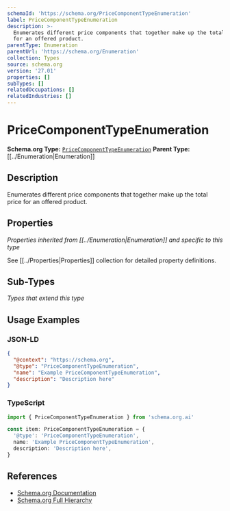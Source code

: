 ```yaml
---
schemaId: 'https://schema.org/PriceComponentTypeEnumeration'
label: PriceComponentTypeEnumeration
description: >-
  Enumerates different price components that together make up the total price
  for an offered product.
parentType: Enumeration
parentUrl: 'https://schema.org/Enumeration'
collection: Types
source: schema.org
version: '27.01'
properties: []
subTypes: []
relatedOccupations: []
relatedIndustries: []
---
```

# PriceComponentTypeEnumeration

**Schema.org Type:** [`PriceComponentTypeEnumeration`](https://schema.org/PriceComponentTypeEnumeration)
**Parent Type:** [[../Enumeration|Enumeration]]

## Description

Enumerates different price components that together make up the total price for an offered product.

## Properties

*Properties inherited from [[../Enumeration|Enumeration]] and specific to this type*

See [[../Properties|Properties]] collection for detailed property definitions.

## Sub-Types

*Types that extend this type*

## Usage Examples

### JSON-LD

```json
{
  "@context": "https://schema.org",
  "@type": "PriceComponentTypeEnumeration",
  "name": "Example PriceComponentTypeEnumeration",
  "description": "Description here"
}
```

### TypeScript

```typescript
import { PriceComponentTypeEnumeration } from 'schema.org.ai'

const item: PriceComponentTypeEnumeration = {
  '@type': 'PriceComponentTypeEnumeration',
  name: 'Example PriceComponentTypeEnumeration',
  description: 'Description here',
}
```

## References

- [Schema.org Documentation](https://schema.org/PriceComponentTypeEnumeration)
- [Schema.org Full Hierarchy](https://schema.org/docs/full.html)
